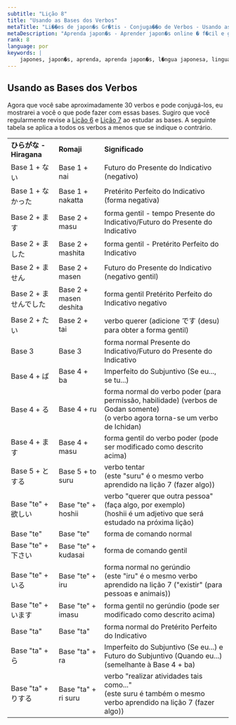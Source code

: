 ```yaml
---
subtitle: "Lição 8"
title: "Usando as Bases dos Verbos"
metaTitle: "Li��es de japon�s Gr�tis - Conjuga��o de Verbos - Usando as Bases dos Verbos - Aprender japon�s online � f�cil e gr�tis!"
metaDescription: "Aprenda japon�s - Aprender japon�s online � f�cil e gr�tis com freejapaneselessons.com!"
rank: 8
language: por
keywords: |
    japones, japon�s, aprenda, aprenda japon�s, l�ngua japonesa, linguagem, japon�s linguagem, gr�tis, li��es, li��es, japon�s, aprenda, aprenda japon�s, linguagem, japon�s linguagem, gr�tis, li��es, li��es, japon�s, aprenda, aprenda japon�s, linguagem, japon�s linguagem, gr�tis, li��es, li��es, japon�s, aprenda, aprenda japon�s, linguagem, japon�s linguagem, gr�tis, li��es, li��es, japon�s, aprenda, aprenda japon�s, linguagem, japon�s linguagem, gr�tis, li��es, li��es, japon�s, aprenda, aprenda japon�s, linguagem, japon�s linguagem, gr�tis, li��es, li��es, japon�s, aprenda, aprenda japon�s, linguagem, japon�s linguagem, gr�tis, li��es, li��es, japon�s, aprenda, aprenda japon�s, linguagem, japon�s linguagem, gr�tis, li��es, li��es, online, japon�s online, li��es de japon�s online
---
```


## Usando as Bases dos Verbos

Agora que você sabe aproximadamente 30 verbos e pode conjugá-los, eu mostrarei a você o que pode fazer com essas bases. Sugiro que você regularmente revise a [Lição 6](/por/conjugacao-verbal/) e [Lição 7](/por/conjugacao-verbal-continua/) ao estudar as bases. A seguinte tabela se aplica a todos os verbos a menos que se indique o contrário.

<table>
<tbody>
<tr>
<td><strong>ひらがな - Hiragana</strong></td>
<td><strong>Romaji</strong></td>
<td><strong>Significado</strong></td>
</tr>
<tr>
<td>Base 1 + ない</td>
<td>Base 1 + nai</td>
<td>Futuro do Presente do Indicativo (negativo)</td>
</tr>
<tr>
<td>Base 1 + なかった</td>
<td>Base 1 + nakatta</td>
<td>Pret&eacute;rito Perfeito do Indicativo (forma negativa)</td>
</tr>
<tr>
<td>Base 2 + ます</td>
<td>Base 2 + masu</td>
<td>forma gentil - tempo Presente do Indicativo/Futuro do Presente do Indicativo</td>
</tr>
<tr>
<td>Base 2 + ました</td>
<td>Base 2 + mashita</td>
<td>forma gentil - Pret&eacute;rito Perfeito do Indicativo</td>
</tr>
<tr>
<td>Base 2 + ません</td>
<td>Base 2 + masen</td>
<td>Futuro do Presente do Indicativo (negativo gentil)</td>
</tr>
<tr>
<td>Base 2 + ませんでした</td>
<td>Base 2 + masen deshita</td>
<td>forma gentil Pret&eacute;rito Perfeito do Indicativo negativo</td>
</tr>
<tr>
<td>Base 2 + たい</td>
<td>Base 2 + tai</td>
<td>verbo querer (adicione です (desu) para obter a forma gentil)</td>
</tr>
<tr>
<td>Base 3</td>
<td>Base 3</td>
<td>forma normal Presente do Indicativo/Futuro do Presente do Indicativo</td>
</tr>
<tr>
<td>Base 4 + ば</td>
<td>Base 4 + ba</td>
<td>Imperfeito do Subjuntivo (Se eu..., se tu...)</td>
</tr>
<tr>
<td>Base 4 + る</td>
<td>Base 4 + ru</td>
<td>forma normal do verbo poder (para permiss&atilde;o, habilidade) (verbos de Godan somente)<br />(o verbo agora torna-se um verbo de Ichidan)</td>
</tr>
<tr>
<td>Base 4 + ます</td>
<td>Base 4 + masu</td>
<td>forma gentil do verbo poder (pode ser modificado como descrito acima)</td>
</tr>
<tr>
<td>Base 5 + とする</td>
<td>Base 5 + to suru</td>
<td>verbo tentar <br />(este "suru" &eacute; o mesmo verbo aprendido na li&ccedil;&atilde;o 7 (fazer algo))</td>
</tr>
<tr>
<td>Base "te" + 欲しい</td>
<td>Base "te" + hoshii</td>
<td>verbo "querer que outra pessoa" (fa&ccedil;a algo, por exemplo)<br />(hoshii &eacute; um adjetivo que ser&aacute; estudado na pr&oacute;xima li&ccedil;&atilde;o)</td>
</tr>
<tr>
<td>Base "te"</td>
<td>Base "te"</td>
<td>forma de comando normal</td>
</tr>
<tr>
<td>Base "te" + 下さい</td>
<td>Base "te" + kudasai</td>
<td>forma de comando gentil</td>
</tr>
<tr>
<td>Base "te" + いる</td>
<td>Base "te" + iru</td>
<td>forma normal no ger&uacute;ndio<br />(este "iru" &eacute; o mesmo verbo aprendido na li&ccedil;&atilde;o 7 ("existir" (para pessoas e animais))</td>
</tr>
<tr>
<td>Base "te" + います</td>
<td>Base "te" + imasu</td>
<td>forma gentil no ger&uacute;ndio (pode ser modificado como descrito acima)</td>
</tr>
<tr>
<td>Base "ta"</td>
<td>Base "ta"</td>
<td>forma normal do Pret&eacute;rito Perfeito do Indicativo</td>
</tr>
<tr>
<td>Base "ta" + ら</td>
<td>Base "ta" + ra</td>
<td>Imperfeito do Subjuntivo (Se eu...) e Futuro do Subjuntivo (Quando eu...) (semelhante &agrave; Base 4 + ba)</td>
</tr>
<tr>
<td>Base "ta" + りする</td>
<td>Base "ta" + ri suru</td>
<td>verbo "realizar atividades tais como..."<br />(este suru &eacute; tamb&eacute;m o mesmo verbo aprendido na li&ccedil;&atilde;o 7 (fazer algo))</td>
</tr>
</tbody>
</table>